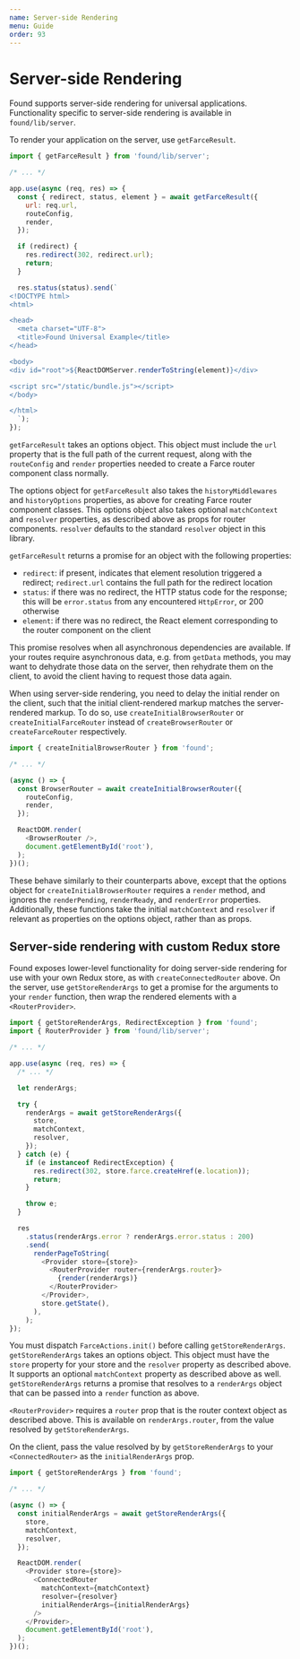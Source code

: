 ```yaml
---
name: Server-side Rendering
menu: Guide
order: 93
---
```


# Server-side Rendering


Found supports server-side rendering for universal applications. Functionality specific to server-side rendering is available in `found/lib/server`.

To render your application on the server, use `getFarceResult`.

```js
import { getFarceResult } from 'found/lib/server';

/* ... */

app.use(async (req, res) => {
  const { redirect, status, element } = await getFarceResult({
    url: req.url,
    routeConfig,
    render,
  });

  if (redirect) {
    res.redirect(302, redirect.url);
    return;
  }

  res.status(status).send(`
<!DOCTYPE html>
<html>

<head>
  <meta charset="UTF-8">
  <title>Found Universal Example</title>
</head>

<body>
<div id="root">${ReactDOMServer.renderToString(element)}</div>

<script src="/static/bundle.js"></script>
</body>

</html>
  `);
});
```

`getFarceResult` takes an options object. This object must include the `url` property that is the full path of the current request, along with the `routeConfig` and `render` properties needed to create a Farce router component class normally.

The options object for `getFarceResult` also takes the `historyMiddlewares` and `historyOptions` properties, as above for creating Farce router component classes. This options object also takes optional `matchContext` and `resolver` properties, as described above as props for router components. `resolver` defaults to the standard `resolver` object in this library.

`getFarceResult` returns a promise for an object with the following properties:

- `redirect`: if present, indicates that element resolution triggered a redirect; `redirect.url` contains the full path for the redirect location
- `status`: if there was no redirect, the HTTP status code for the response; this will be `error.status` from any encountered `HttpError`, or 200 otherwise
- `element`: if there was no redirect, the React element corresponding to the router component on the client

This promise resolves when all asynchronous dependencies are available. If your routes require asynchronous data, e.g. from `getData` methods, you may want to dehydrate those data on the server, then rehydrate them on the client, to avoid the client having to request those data again.

When using server-side rendering, you need to delay the initial render on the client, such that the initial client-rendered markup matches the server-rendered markup. To do so, use `createInitialBrowserRouter` or `createInitialFarceRouter` instead of `createBrowserRouter` or `createFarceRouter` respectively.

```js
import { createInitialBrowserRouter } from 'found';

/* ... */

(async () => {
  const BrowserRouter = await createInitialBrowserRouter({
    routeConfig,
    render,
  });

  ReactDOM.render(
    <BrowserRouter />,
    document.getElementById('root'),
  );
})();
```

These behave similarly to their counterparts above, except that the options object for `createInitialBrowserRouter` requires a `render` method, and ignores the `renderPending`, `renderReady`, and `renderError` properties. Additionally, these functions take the initial `matchContext` and `resolver` if relevant as properties on the options object, rather than as props.

## Server-side rendering with custom Redux store

Found exposes lower-level functionality for doing server-side rendering for use with your own Redux store, as with `createConnectedRouter` above. On the server, use `getStoreRenderArgs` to get a promise for the arguments to your `render` function, then wrap the rendered elements with a `<RouterProvider>`.

```js
import { getStoreRenderArgs, RedirectException } from 'found';
import { RouterProvider } from 'found/lib/server';

/* ... */

app.use(async (req, res) => {
  /* ... */

  let renderArgs;

  try {
    renderArgs = await getStoreRenderArgs({
      store,
      matchContext,
      resolver,
    });
  } catch (e) {
    if (e instanceof RedirectException) {
      res.redirect(302, store.farce.createHref(e.location));
      return;
    }

    throw e;
  }

  res
    .status(renderArgs.error ? renderArgs.error.status : 200)
    .send(
      renderPageToString(
        <Provider store={store}>
          <RouterProvider router={renderArgs.router}>
            {render(renderArgs)}
          </RouterProvider>
        </Provider>,
        store.getState(),
      ),
    );
});
```

You must dispatch `FarceActions.init()` before calling `getStoreRenderArgs`. `getStoreRenderArgs` takes an options object. This object must have the `store` property for your store and the `resolver` property as described above. It supports an optional `matchContext` property as described above as well. `getStoreRenderArgs` returns a promise that resolves to a `renderArgs` object that can be passed into a `render` function as above.

`<RouterProvider>` requires a `router` prop that is the router context object as described above. This is available on `renderArgs.router`, from the value resolved by `getStoreRenderArgs`.

On the client, pass the value resolved by by `getStoreRenderArgs` to your `<ConnectedRouter>` as the `initialRenderArgs` prop.

```js
import { getStoreRenderArgs } from 'found';

/* ... */

(async () => {
  const initialRenderArgs = await getStoreRenderArgs({
    store,
    matchContext,
    resolver,
  });

  ReactDOM.render(
    <Provider store={store}>
      <ConnectedRouter
        matchContext={matchContext}
        resolver={resolver}
        initialRenderArgs={initialRenderArgs}
      />
    </Provider>,
    document.getElementById('root'),
  );
})();
```
